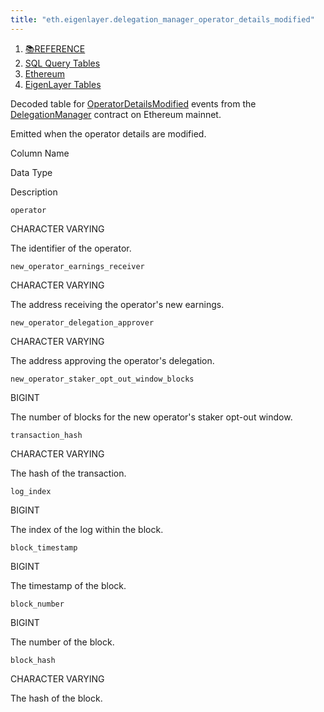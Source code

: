 ```yaml
---
title: "eth.eigenlayer.delegation_manager_operator_details_modified"
---
```


1. [📚REFERENCE](/reference)
2. [SQL Query Tables](/reference/sql-query-tables)
3. [Ethereum](/reference/sql-query-tables/ethereum)
4. [EigenLayer Tables](/reference/sql-query-tables/ethereum/eigenlayer-tables)

Decoded table for [OperatorDetailsModified](https://github.com/Layr-Labs/eigenlayer-contracts/blob/mainnet/src/contracts/core/DelegationManager.sol#L473) events from the [DelegationManager](https://etherscan.io/address/0x39053d51b77dc0d36036fc1fcc8cb819df8ef37a) contract on Ethereum mainnet.

Emitted when the operator details are modified.

Column Name

Data Type

Description

`operator`

CHARACTER VARYING

The identifier of the operator.

`new_operator_earnings_receiver`

CHARACTER VARYING

The address receiving the operator's new earnings.

`new_operator_delegation_approver`

CHARACTER VARYING

The address approving the operator's delegation.

`new_operator_staker_opt_out_window_blocks`

BIGINT

The number of blocks for the new operator's staker opt-out window.

`transaction_hash`

CHARACTER VARYING

The hash of the transaction.

`log_index`

BIGINT

The index of the log within the block.

`block_timestamp`

BIGINT

The timestamp of the block.

`block_number`

BIGINT

The number of the block.

`block_hash`

CHARACTER VARYING

The hash of the block.

